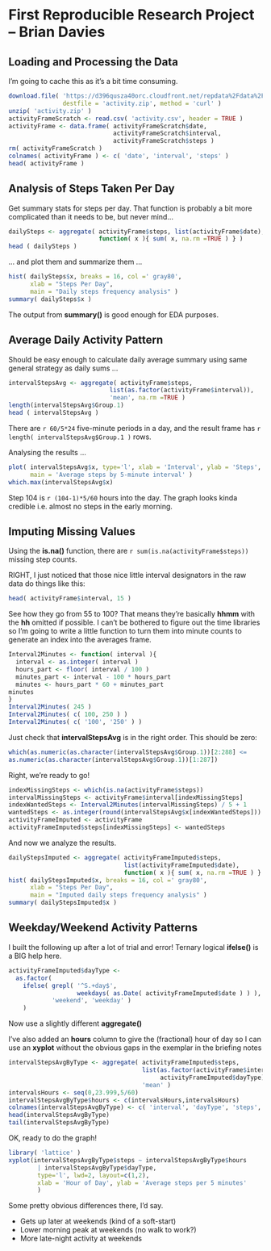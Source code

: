 First Reproducible Research Project -- Brian Davies
===================================================

Loading and Processing the Data
-------------------------------

I'm going to cache this as it's a bit time consuming.

```r
download.file( 'https://d396qusza40orc.cloudfront.net/repdata%2Fdata%2Factivity.zip',
               destfile = 'activity.zip', method = 'curl' )
unzip( 'activity.zip' )
activityFrameScratch <- read.csv( 'activity.csv', header = TRUE )
activityFrame <- data.frame( activityFrameScratch$date,
                             activityFrameScratch$interval,
                             activityFrameScratch$steps )
rm( activityFrameScratch )
colnames( activityFrame ) <- c( 'date', 'interval', 'steps' )
head( activityFrame )
```

Analysis of Steps Taken Per Day
--------------------------------

Get summary stats for steps per day. That function is probably a bit
more complicated than it needs to be, but never mind...

```r
dailySteps <- aggregate( activityFrame$steps, list(activityFrame$date),
                         function( x ){ sum( x, na.rm =TRUE ) } )
head ( dailySteps )
```

... and plot them and summarize them ...

```r
hist( dailySteps$x, breaks = 16, col =' gray80',
      xlab = "Steps Per Day",
      main = "Daily steps frequency analysis" )
summary( dailySteps$x )
```

The output from __summary()__ is good enough for EDA purposes.

Average Daily Activity Pattern
------------------------------

Should be easy enough to calculate daily average summary using same general
strategy as daily sums ...

```r
intervalStepsAvg <- aggregate( activityFrame$steps,
                            list(as.factor(activityFrame$interval)),
                            'mean', na.rm =TRUE )
length(intervalStepsAvg$Group.1)
head ( intervalStepsAvg )
```

There are `r 60/5*24` five-minute periods in a day, and the result frame
has `r length( intervalStepsAvg$Group.1 )` rows.

Analysing the results ...

```r
plot( intervalStepsAvg$x, type='l', xlab = 'Interval', ylab = 'Steps',
      main = 'Average steps by 5-minute interval' )
which.max(intervalStepsAvg$x)
```
Step 104 is `r (104-1)*5/60` hours into the day. The graph looks  kinda credible
i.e. almost no steps in the early morning.

Imputing Missing Values
-----------------------

Using the __is.na()__ function, there are `r sum(is.na(activityFrame$steps))`
missing step counts.

RIGHT, I just noticed that those nice little interval designators in the raw
data do things like this:

```r
head( activityFrame$interval, 15 )
```

See how they go from 55 to 100? That means they're basically __hhmm__ with
the __hh__ omitted if possible. I can't be bothered to figure out
the time libraries so I'm going to write a little function to turn them
into minute counts to generate an index into the averages frame.

```r
Interval2Minutes <- function( interval ){
  interval <- as.integer( interval )
  hours_part <- floor( interval / 100 )
  minutes_part <- interval - 100 * hours_part
  minutes <- hours_part * 60 + minutes_part
minutes
}
Interval2Minutes( 245 )
Interval2Minutes( c( 100, 250 ) )
Interval2Minutes( c( '100', '250' ) )
```

Just check that __intervalStepsAvg__ is in the right order. This should be zero:

```r
which(as.numeric(as.character(intervalStepsAvg$Group.1))[2:288] <=
as.numeric(as.character(intervalStepsAvg$Group.1))[1:287])
```

Right, we're ready to go!

```r
indexMissingSteps <- which(is.na(activityFrame$steps))
intervalMissingSteps <- activityFrame$interval[indexMissingSteps]
indexWantedSteps <- Interval2Minutes(intervalMissingSteps) / 5 + 1
wantedSteps <- as.integer(round(intervalStepsAvg$x[indexWantedSteps]))
activityFrameImputed <- activityFrame
activityFrameImputed$steps[indexMissingSteps] <- wantedSteps
```

And now we analyze the results.

```r
dailyStepsImputed <- aggregate( activityFrameImputed$steps,
                                list(activityFrameImputed$date),
                                function( x ){ sum( x, na.rm =TRUE ) } )
hist( dailyStepsImputed$x, breaks = 16, col =' gray80',
      xlab = "Steps Per Day",
      main = "Imputed daily steps frequency analysis" )
summary( dailyStepsImputed$x )
```

Weekday/Weekend Activity Patterns
---------------------------------

I built the following up after a lot of trial and error! Ternary
logical __ifelse()__ is a BIG help here.

```r
activityFrameImputed$dayType <-
  as.factor(
    ifelse( grepl( '^S.+day$',
                   weekdays( as.Date( activityFrameImputed$date ) ) ),
            'weekend', 'weekday' )
    )
```

Now use a slightly different __aggregate()__

I've also added an __hours__ column to give the (fractional) hour of day so I
can use an __xyplot__ without the obvious gaps in the exemplar in
the briefing notes

```r
intervalStepsAvgByType <- aggregate( activityFrameImputed$steps,
                                     list(as.factor(activityFrame$interval),
                                          activityFrameImputed$dayType),
                                     'mean' )
intervalsHours <- seq(0,23.999,5/60)
intervalStepsAvgByType$hours <- c(intervalsHours,intervalsHours)
colnames(intervalStepsAvgByType) <- c( 'interval', 'dayType', 'steps', 'hours' )
head(intervalStepsAvgByType)
tail(intervalStepsAvgByType)
```

OK, ready to do the graph!

```r
library( 'lattice' )
xyplot(intervalStepsAvgByType$steps ~ intervalStepsAvgByType$hours
        | intervalStepsAvgByType$dayType,
        type='l', lwd=2, layout=c(1,2),
        xlab = 'Hour of Day', ylab = 'Average steps per 5 minutes'
        )
```

Some pretty obvious differences there, I'd say.

* Gets up later at weekends (kind of a soft-start)
* Lower morning peak at weekends (no walk to work?)
* More late-night activity at weekends
